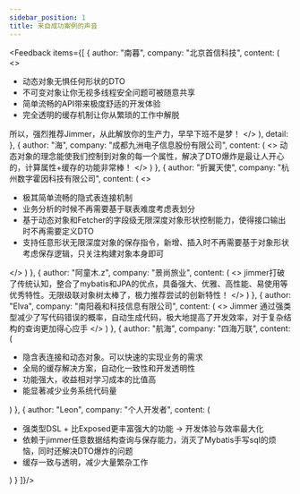 ```yaml
---
sidebar_position: 1
title: 来自成功案例的声音
---
```



<Feedback items={[
    {
        author: "南暮",
        company: "北京首信科技",
        content: (
            <>
                <ul>
                    <li>动态对象无惧任何形状的DTO</li>
                    <li>不可变对象让你无视多线程安全问题可被随意共享</li>
                    <li>简单流畅的API带来极度舒适的开发体验</li>
                    <li>完全透明的缓存机制让你从繁琐的工作中解脱</li>
                </ul>
                所以，强烈推荐Jimmer，从此解放你的生产力，早早下班不是梦！
            </>
        ),
        detail: <NanMu/>
    },
    {
        author: "海",
        company: "成都九洲电子信息股份有限公司",
        content: (
            <>
                动态对象的理念能使我们控制到对象的每一个属性，解决了DTO爆炸是最让人开心的，计算属性+缓存的功能非常棒！
            </>
        )
    },
    {
        author: "折翼天使",
        company: "杭州数字霍因科技有限公司",
        content: (
            <>
                <ul>
                    <li>极其简单流畅的隐式表连接机制</li>
                    <li>业务分析的时候不再需要基于联表难度考虑表划分</li>
                    <li>基于动态对象和Fetcher的字段级无限深度对象形状控制能力，使得接口输出时不再需要定义DTO</li>
                    <li>支持任意形状无限深度对象的保存指令，新增、插入时不再需要基于对象形状考虑保存逻辑，只关注构建对象本身即可</li>
                </ul>
            </>
        )
    },
    {
        author: "阿童木.z",
        company: "景尚旅业",
        content: (
            <>
                jimmer打破了传统认知，整合了mybatis和JPA的优点，具备强大、优雅、高性能、易使用等优秀特性。无限级联对象树太棒了，极力推荐尝试的创新特性！
            </>
        )
    },
    {
        author: "Elva",
        company: "南阳羲和科技信息有限公司",
        content: (
            <>
                Jimmer 通过强类型减少了写代码错误的概率，自动生成代码，极大地提高了开发效率，对于复杂结构的查询更加得心应手
            </>
        )
    },
    {
        author: "航海",
        company: "四海万联",
        content: (
            <ul>
                <li>隐含表连接和动态对象。可以快速的实现业务的需求</li>
                <li>全局的缓存解决方案，自动化一致性和开发透明性</li>
                <li>功能强大，收益相对学习成本的比值高</li>
                <li>能显著减少业务系统代码量</li>
            </ul>
        )
    },
    {
        author: "Leon",
        company: "个人开发者",
        content: (
            <ul>
                <li>强类型DSL + 比Exposed更丰富强大的功能 -&gt; 开发体验与效率最大化</li>
                <li>依赖于jimmer任意数据结构查询与保存能力，消灭了Mybatis手写sql的烦恼，同时还解决DTO爆炸的问题</li>
                <li>缓存一致与透明，减少大量繁杂工作</li>
            </ul>
        )
    }
]}/>